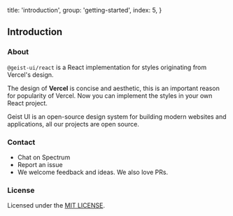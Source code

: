 
  title: 'introduction',
  group: 'getting-started',
  index: 5,
}

## Introduction

### About

`@geist-ui/react` is a React implementation for <Link rel="nofollow" target="_blank" href="https://github.com/geist-org/style">styles</Link>
originating from <Link rel="nofollow" target="_blank" href="https://vercel.co/design">Vercel's design</Link>.

The design of **Vercel** is concise and aesthetic, this is an important reason for popularity of Vercel.
Now you can implement the styles in your own React project.

Geist UI is an open-source design system for building modern websites and applications, all our projects are open source.

<Spacer y={3} />

### Contact

- <Link color target="_blank" rel="nofollow" href="https://spectrum.chat/geist-ui/react?tab=posts">
    Chat on Spectrum
  </Link>
- <Link color target="_blank" rel="nofollow" href="https://github.com/geist-org/react/issues/new">
    Report an issue
  </Link>
- We welcome feedback and ideas. We also love PRs.

<Spacer y={3} />

### License

Licensed under the [MIT LICENSE](https://github.com/geist-org/react/blob/master/LICENSE).

